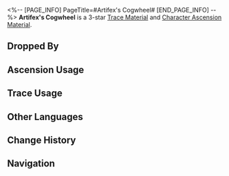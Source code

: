 <%-- [PAGE_INFO]
PageTitle=#Artifex's Cogwheel#
[END_PAGE_INFO] --%>
{{Item Infobox
|id          = 113012
|image       = Item Artifex's Cogwheel.png
|type        = Trace Material
|type2       = Character Ascension Material
|invCategory = Upgrade Materials
|rarity      = 3
|effect      = 
|description = Parts of the Xianzhou machines. Normal material used for enhancement.
|source1     = [[Entranced Ingenia at Equilibrium Level 2 or higher]]
|source2     = [[Omni-Synthesizer]] &mdash; Material Synthesis
|source3     = [[Simulated Universe]] enemies
|source4     = [[Omni-Synthesizer]] &mdash; Material Exchange
}}
{{Description|The connective components used in Xianzhou's ingenium technology. The intricate and thin teeth of the cogwheels are as minute as mustard seeds, and yet are interconnected to form a complex body, making the machine able to pass as true life.<br /><br />''"Its form lies in harmony, a parallel to nature. Its movements cyclical, echoing the cosmos."''}}
'''Artifex's Cogwheel''' is a 3-star [[Trace Material]] and [[Character Ascension Material]].

==Dropped By==
{{Dropped By}}

==Ascension Usage==
{{Ascension Usage}}

==Trace Usage==
{{Trace Usage}}

==Other Languages==
{{Other Languages
|en   = Artifex's Cogwheel
|zhs  = 工造迴轮
|zht  = 工造迴輪
|ja   = 工造迴輪
|ko   = 공조 톱니바퀴
|es   = Engranaje cilíndrico mecánico
|fr   = Roue dentée artisanale
|ru   = Механическое цилиндрическое колесо
|th   = Artifex's Cogwheel
|vi   = Bánh Xe Nhân Tạo
|de   = Mechanisches zylindrisches Rad
|id   = Artifex's Cogwheel
|pt   = Engrenagem de Artífices
}}

==Change History==
{{Change History|1.0}}

==Navigation==
{{Upgrade Material Navbox}}